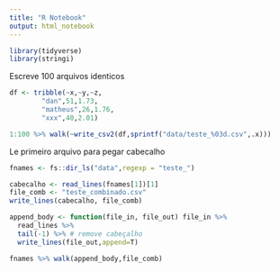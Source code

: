 ```yaml
---
title: "R Notebook"
output: html_notebook
---
```


```r
library(tidyverse)
library(stringi)
```

Escreve 100 arquivos identicos

```r
df <- tribble(~x,~y,~z,
        "dan",51,1.73,
        "matheus",26,1.76,
        "xxx",40,2.01)

1:100 %>% walk(~write_csv2(df,sprintf("data/teste_%03d.csv",.x)))
```

Le primeiro arquivo para pegar cabecalho

```r
fnames <- fs::dir_ls("data",regexp = "teste_")

cabecalho <- read_lines(fnames[1])[1]
file_comb <- "teste_combinado.csv"
write_lines(cabecalho, file_comb)
```

```r
append_body <- function(file_in, file_out) file_in %>%
  read_lines %>%
  tail(-1) %>% # remove cabeçalho
  write_lines(file_out,append=T)

fnames %>% walk(append_body,file_comb)
```


